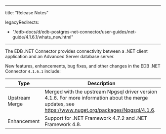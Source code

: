---
title: "Release Notes"

legacyRedirects:
  - "/edb-docs/d/edb-postgres-net-connector/user-guides/net-guide/4.1.6.1/whats_new.html"
  ---
The EDB .NET Connector provides connectivity between a .NET client application and an Advanced Server database server.

New features, enhancements, bug fixes, and other changes in the EDB .NET Connector `4.1.6.1` include:

| Type           | Description                                                                                                                                                     |
| -------------- | --------------------------------------------------------------------------------------------------------------------------------------------------------------- |
| Upstream Merge | Merged with the upstream Npgsql driver version 4.1.6. For more information about the merge updates, see <https://www.nuget.org/packages/Npgsql/4.1.6>.        |
| Enhancement    | Support for .NET Framework 4.7.2 and .NET Framework 4.8.                                                                                                        |